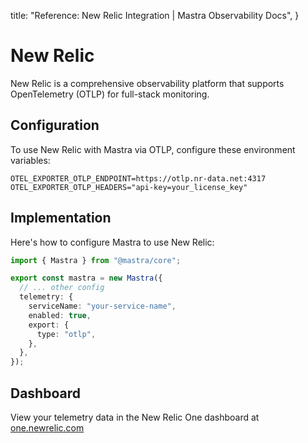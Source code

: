   title: "Reference: New Relic Integration | Mastra Observability Docs",
}

# New Relic

New Relic is a comprehensive observability platform that supports OpenTelemetry (OTLP) for full-stack monitoring.

## Configuration

To use New Relic with Mastra via OTLP, configure these environment variables:

```env
OTEL_EXPORTER_OTLP_ENDPOINT=https://otlp.nr-data.net:4317
OTEL_EXPORTER_OTLP_HEADERS="api-key=your_license_key"
```

## Implementation

Here's how to configure Mastra to use New Relic:

```typescript
import { Mastra } from "@mastra/core";

export const mastra = new Mastra({
  // ... other config
  telemetry: {
    serviceName: "your-service-name",
    enabled: true,
    export: {
      type: "otlp",
    },
  },
});
```

## Dashboard

View your telemetry data in the New Relic One dashboard at [one.newrelic.com](https://one.newrelic.com)